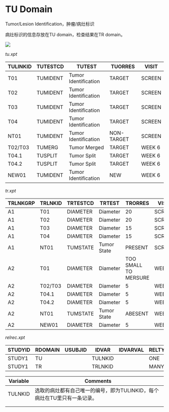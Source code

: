 # TU Domain {.cdisc}

Tumor/Lesion Identification，肿瘤/病灶标识

病灶标识的信息存放在TU domain，检查结果在TR domain。

![](images/Snipaste_2024-01-15_09-33-29.png)

*tu.xpt*

| TULINKID | TUTESTCD | TUTEST               | TUORRES    | VISIT  |
|----------|----------|----------------------|------------|--------|
| T01      | TUMIDENT | Tumor Identification | TARGET     | SCREEN |
| T02      | TUMIDENT | Tumor Identification | TARGET     | SCREEN |
| T03      | TUMIDENT | Tumor Identification | TARGET     | SCREEN |
| T04      | TUMIDENT | Tumor Identification | TARGET     | SCREEN |
| NT01     | TUMIDENT | Tumor Identification | NON-TARGET | SCREEN |
| T02/T03  | TUMERG   | Tumor Merged         | TARGET     | WEEK 6 |
| T04.1    | TUSPLIT  | Tumor Split          | TARGET     | WEEK 6 |
| T04.2    | TUSPLIT  | Tumor Split          | TARGET     | WEEK 6 |
| NEW01    | TUMIDENT | Tumor Identification | NEW        | WEEK 6 |

*tr.xpt*

| TRLNKGRP | TRLNKID | TRTESTCD | TRTEST      | TRORRES              | VISIT  |
|----------|---------|----------|-------------|----------------------|--------|
| A1       | T01     | DIAMETER | Diameter    | 20                   | SCREEN |
| A1       | T02     | DIAMETER | Diameter    | 20                   | SCREEN |
| A1       | T03     | DIAMETER | Diameter    | 15                   | SCREEN |
| A1       | T04     | DIAMETER | Diameter    | 15                   | SCREEN |
| A1       | NT01    | TUMSTATE | Tumor State | PRESENT              | SCREEN |
| A2       | T01     | DIAMETER | Diameter    | TOO SMALL TO MERSURE | WEEK 6 |
| A2       | T02/T03 | DIAMETER | Diameter    | 5                    | WEEK 6 |
| A2       | T04.1   | DIAMETER | Diameter    | 5                    | WEEK 6 |
| A2       | T04.2   | DIAMETER | Diameter    | 5                    | WEEK 6 |
| A2       | NT01    | TUMSTATE | Tumor State | ABESENT              | WEEK 6 |
| A2       | NEW01   | DIAMETER | Diameter    | 5                    | WEEK 6 |

*relrec.xpt*

| STUDYID | RDOMAIN | USUBJID | IDVAR   | IDVARVAL | RELTYPE | RELID |
|---------|---------|---------|---------|----------|---------|-------|
| STUDY1  | TU      |         | TULNKID |          | ONE     | TUTR  |
| STUDY1  | TR      |         | TRLNKID |          | MANY    | TUTR  |

| Variable | Comments                                                                 |
|----------|--------------------------------------------------------------------------|
| TULNKID  | 选取的病灶都有自己唯一的编号，即为TULINKID，每个病灶在TU里只有一条记录。 |
|          |                                                                          |
|          |                                                                          |
